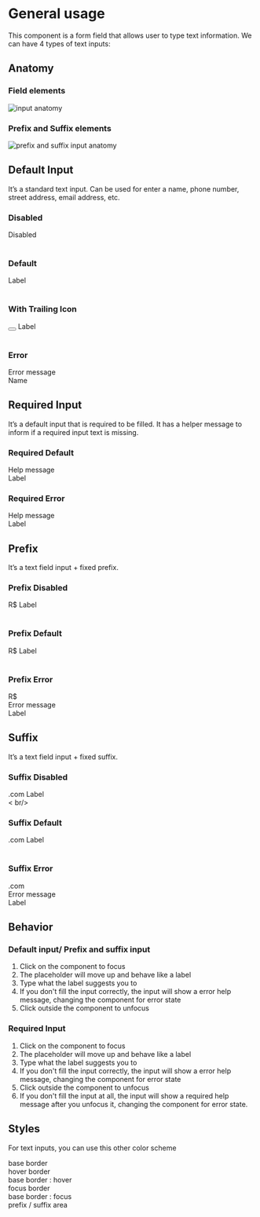 

<Meta title="Components | Text Inputs" component={Inputs} />


# General usage

This component is a form field that allows user to type text information.
We can have 4 types of text inputs:

## Anatomy

### Field elements
![input anatomy](docs/anatomy.png)

### Prefix and Suffix elements
![prefix and suffix input anatomy](docs/anatomy-02.png)
<br />

## Default Input

It’s a standard text input. Can be used for enter a name, phone number, street address, email address, etc.

<Preview>
  <Story name="Default Input">
    <Fragment>
      <h3>Disabled</h3>
      <div className="input__wrapper
  ">
        <Inputs type="text" id="Disabled" placeholder="  " disabled></Inputs>
        <label for="Disabled">Disabled</label>
      </div>
      <br />
        <h3>Default</h3>
      <div className="input__wrapper
  ">
        <Inputs id="name" placeholder="  " ></Inputs>
        <label for="name">Label</label>
      </div>
      <br />
      <h3>With Trailing Icon</h3>
      <div className="input__wrapper
  ">
        <Inputs id="icon" placeholder="  " ></Inputs>
        <button class="input__icon"></button>
        <label for="icon">Label</label>
      </div>
      <br />
      <h3>Error</h3>
      <div className="input__wrapper
  ">
        <Inputs type="email" id="error" placeholder="  " value="Error"></Inputs>
        <div class="input__error-message">Error message</div>
        <label className="label-error" for="error">Name</label>
      </div>
    </Fragment>
  </Story>
</Preview>

## Required Input

It’s a default input that is required to be filled. It has a helper message to inform if a required input text is missing.

<Preview>
  <Story name="Required Input">
  <Fragment>
    <h3>Required Default</h3>
    <div className="input__wrapper
">
      <Inputs type="text" id="name" placeholder="  "></Inputs>
      <div class="required-message">
        Help message
      </div>
      <span class="required"></span>
      <label for="name">Label</label>
    </div>
    <h3>Required Error</h3>
    <div className="input__wrapper
">
      <Inputs type="email" id="required" placeholder="  " value="Error"></Inputs>
      <div class="required-message">
        Help message
      </div>
      <span class="required"></span>
      <label for="required">Label</label>
    </div>
  </Fragment>
  </Story>
</Preview>

## Prefix

It’s a text field input + fixed prefix.

<Preview>
  <Story name="Prefix Input">
  <Fragment>
  <h3>Prefix Disabled</h3>
  <div className="input__wrapper">
      <Inputs className="input-prefix" id="prefix" placeholder="  " disabled></Inputs>
      <span class="prefix">R$</span>
      <label for="prefix">Label</label>
  </div>
  <br />
  <h3>Prefix Default</h3>
  <div className="input__wrapper">
      <Inputs className="input-prefix" id="help" placeholder="  "></Inputs>
      <span class="prefix">R$</span>
      <label for="help">Label</label>
  </div>
  <br />
  <h3>Prefix Error</h3>
  <div className="input__wrapper">
      <Inputs className="input-prefix" type="email" id="prefix-error" placeholder="  " value="Error"></Inputs>
      <span class="prefix">R$</span>
      <div class="input__error-message">Error message</div>
      <label for="prefix-error">Label</label>
  </div>
</Fragment>
  </Story>
</Preview>

## Suffix

It’s a text field input + fixed suffix.

<Preview>
  <Story name="Suffix Input">
  <Fragment>
  <h3>Suffix Disabled</h3>
  <div className="input__wrapper">
      <Inputs className="input-suffix" id="suffix" placeholder="  " disabled></Inputs>
      <span class="suffix">.com</span>
      <label for="suffix">Label</label>
  </div>
  < br/>
  <h3>Suffix Default</h3>
  <div className="input__wrapper">
      <Inputs className="input-suffix" id="address" placeholder="  "></Inputs>
      <span class="suffix">.com</span>
      <label for="address">Label</label>
  </div>
    <br />
  <h3>Suffix Error</h3>
  <div className="input__wrapper">
      <Inputs className="input-suffix" type="email" id="suffix-error" placeholder="  " value="Error"></Inputs>
      <span class="suffix">.com</span>
      <div class="input__error-message">Error message</div>
      <label for="suffix-error">Label</label>
  </div>
</Fragment>
  </Story>
</Preview>


## Behavior
### Default input/ Prefix and suffix input

1. Click on the component to focus
2. The placeholder will move up and behave like a label
3. Type what the label suggests you to
4. If you don't fill the input correctly, the input will show a error help message,
changing the component for error state
5. Click outside the component to unfocus

### Required Input

1. Click on the component to focus
2. The placeholder will move up and behave like a label
3. Type what the label suggests you to
4. If you don't fill the input correctly,
the input will show a error help message, changing the component for error state
5. Click outside the component to unfocus
6. If you don't fill the input at all, the input will show a required help
message after you unfocus it, changing the component for error state.

## Styles

For text inputs, you can use this other color scheme
<Preview>
  <Story name="Styles">
  <Fragment>
    <div className="input-colors base">
      base border
    </div>
    <div className="input-colors hover">
      <span>hover border</span>
    </div>
    <div className="input-colors hover-border">
      base border : hover
    </div>
    <div className="input-colors focus">
      focus border
    </div>
    <div className="input-colors focus-border">
      base border : focus    
    </div>
    <div className="input-colors prefix">
      prefix / suffix area    
    </div>
  </Fragment>
  </Story>
</Preview>
